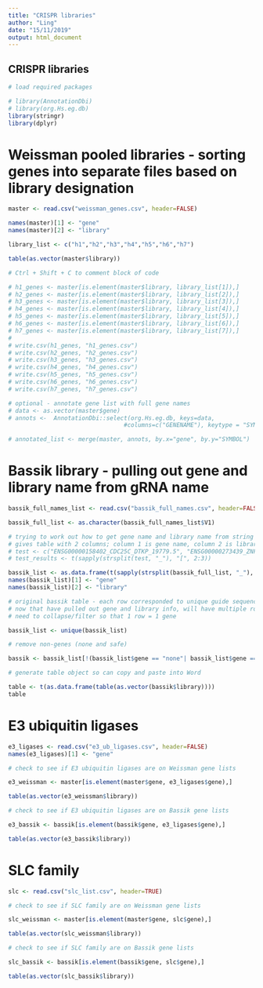 ```yaml
---
title: "CRISPR libraries"
author: "Ling"
date: "15/11/2019"
output: html_document
---
```

## CRISPR libraries

```r
# load required packages

# library(AnnotationDbi)
# library(org.Hs.eg.db)
library(stringr)
library(dplyr)

```

# Weissman pooled libraries - sorting genes into separate files based on library designation 

```r

master <- read.csv("weissman_genes.csv", header=FALSE)

names(master)[1] <- "gene"
names(master)[2] <- "library"

library_list <- c("h1","h2","h3","h4","h5","h6","h7")

table(as.vector(master$library))

# Ctrl + Shift + C to comment block of code

# h1_genes <- master[is.element(master$library, library_list[1]),]
# h2_genes <- master[is.element(master$library, library_list[2]),]
# h3_genes <- master[is.element(master$library, library_list[3]),]
# h4_genes <- master[is.element(master$library, library_list[4]),]
# h5_genes <- master[is.element(master$library, library_list[5]),]
# h6_genes <- master[is.element(master$library, library_list[6]),]
# h7_genes <- master[is.element(master$library, library_list[7]),]
# 
# write.csv(h1_genes, "h1_genes.csv")
# write.csv(h2_genes, "h2_genes.csv")
# write.csv(h3_genes, "h3_genes.csv")
# write.csv(h4_genes, "h4_genes.csv")
# write.csv(h5_genes, "h5_genes.csv")
# write.csv(h6_genes, "h6_genes.csv")
# write.csv(h7_genes, "h7_genes.csv")

# optional - annotate gene list with full gene names
# data <- as.vector(master$gene)
# annots <-  AnnotationDbi::select(org.Hs.eg.db, keys=data,
                                 #columns=c("GENENAME"), keytype = "SYMBOL")

# annotated_list <- merge(master, annots, by.x="gene", by.y="SYMBOL")

```

# Bassik library - pulling out gene and library name from gRNA name

```r

bassik_full_names_list <- read.csv("bassik_full_names.csv", header=FALSE)

bassik_full_list <- as.character(bassik_full_names_list$V1)

# trying to work out how to get gene name and library name from string ...
# gives table with 2 columns; column 1 is gene name, column 2 is library type (have to transpose)
# test <- c("ENSG00000158402_CDC25C_DTKP_19779.5", "ENSG00000273439_ZNF8_GEEX_169811.1")
# test_results <- t(sapply(strsplit(test, "_"), "[", 2:3))

bassik_list <- as.data.frame(t(sapply(strsplit(bassik_full_list, "_"), "[", 2:3)))
names(bassik_list)[1] <- "gene"
names(bassik_list)[2] <- "library"

# original bassik table - each row corresponded to unique guide sequence, not gene. 
# now that have pulled out gene and library info, will have multiple rows with same gene name.
# need to collapse/filter so that 1 row = 1 gene

bassik_list <- unique(bassik_list)

# remove non-genes (none and safe)

bassik <- bassik_list[!(bassik_list$gene == "none"| bassik_list$gene == "safe"),]

# generate table object so can copy and paste into Word

table <- t(as.data.frame(table(as.vector(bassik$library))))
table

```

# E3 ubiquitin ligases

```r

e3_ligases <- read.csv("e3_ub_ligases.csv", header=FALSE)
names(e3_ligases)[1] <- "gene"

# check to see if E3 ubiquitin ligases are on Weissman gene lists

e3_weissman <- master[is.element(master$gene, e3_ligases$gene),]

table(as.vector(e3_weissman$library))

# check to see if E3 ubiquitin ligases are on Bassik gene lists

e3_bassik <- bassik[is.element(bassik$gene, e3_ligases$gene),]

table(as.vector(e3_bassik$library))

```

# SLC family

``` r

slc <- read.csv("slc_list.csv", header=TRUE)

# check to see if SLC family are on Weissman gene lists

slc_weissman <- master[is.element(master$gene, slc$gene),]

table(as.vector(slc_weissman$library))

# check to see if SLC family are on Bassik gene lists

slc_bassik <- bassik[is.element(bassik$gene, slc$gene),]

table(as.vector(slc_bassik$library))

```


